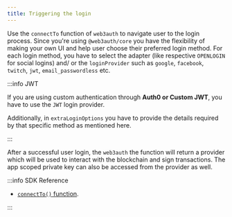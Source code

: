 ```yaml
---
title: Triggering the login
---
```


Use the `connectTo` function of `web3auth` to navigate user to the login process. Since you're using `@web3auth/core` you have the flexibility of
making your own UI and help user choose their preferred login method. For each login method, you have to select the adapter (like respective
`OPENLOGIN` for social logins) and/ or the `loginProvider` such as `google`, `facebook`, `twitch`, `jwt`, `email_passwordless` etc.

:::info JWT

If you are using custom authentication through **Auth0 or Custom JWT**, you have to use the `JWT` login provider.

Additionally, in `extraLoginOptions` you have to provide the details required by that specific method as mentioned here.

:::

After a successful user login, the `web3auth` the function will return a provider which will be used to interact with the blockchain and sign
transactions. The app scoped private key can also be accessed from the provider as well.

:::info SDK Reference

- [`connectTo()` function](/sdk/web/core/usage#logging-in-the-user).

:::
